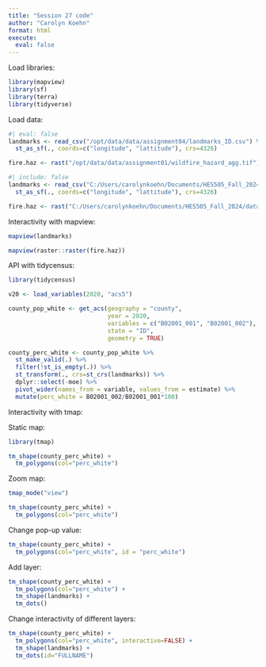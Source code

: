 ```yaml
---
title: "Session 27 code"
author: "Carolyn Koehn"
format: html
execute: 
  eval: false
---
```


Load libraries:

```r
library(mapview)
library(sf)
library(terra)
library(tidyverse)
```

Load data:

```r
#| eval: false
landmarks <- read_csv("/opt/data/data/assignment04/landmarks_ID.csv") %>%
  st_as_sf(., coords=c("longitude", "lattitude"), crs=4326)

fire.haz <- rast("/opt/data/data/assignment01/wildfire_hazard_agg.tif")
```
```r
#| include: false
landmarks <- read_csv("C:/Users/carolynkoehn/Documents/HES505_Fall_2024/data/2023/assignment04/landmarks_ID.csv") %>%
  st_as_sf(., coords=c("longitude", "lattitude"), crs=4326)

fire.haz <- rast("C:/Users/carolynkoehn/Documents/HES505_Fall_2024/data/2023/assignment01/wildfire_hazard_agg.tif")
```

Interactivity with mapview:

```r
mapview(landmarks)
```

```r
mapview(raster::raster(fire.haz))
```

API with tidycensus:

```r
library(tidycensus)

v20 <- load_variables(2020, "acs5")

county_pop_white <- get_acs(geography = "county",
                            year = 2020,
                            variables = c("B02001_001", "B02001_002"),
                            state = "ID",
                            geometry = TRUE)

county_perc_white <- county_pop_white %>%
  st_make_valid(.) %>%
  filter(!st_is_empty(.)) %>%
  st_transform(., crs=st_crs(landmarks)) %>%
  dplyr::select(-moe) %>%
  pivot_wider(names_from = variable, values_from = estimate) %>%
  mutate(perc_white = B02001_002/B02001_001*100)
```

Interactivity with tmap:

Static map:

```r
library(tmap)

tm_shape(county_perc_white) +
  tm_polygons(col="perc_white")
```

Zoom map:

```r
tmap_mode("view")

tm_shape(county_perc_white) +
  tm_polygons(col="perc_white")
```

Change pop-up value:

```r
tm_shape(county_perc_white) +
  tm_polygons(col="perc_white", id = "perc_white")
```

Add layer:

```r
tm_shape(county_perc_white) +
  tm_polygons(col="perc_white") +
  tm_shape(landmarks) +
  tm_dots()
```

Change interactivity of different layers:

```r
tm_shape(county_perc_white) +
  tm_polygons(col="perc_white", interactive=FALSE) +
  tm_shape(landmarks) +
  tm_dots(id="FULLNAME")
```
